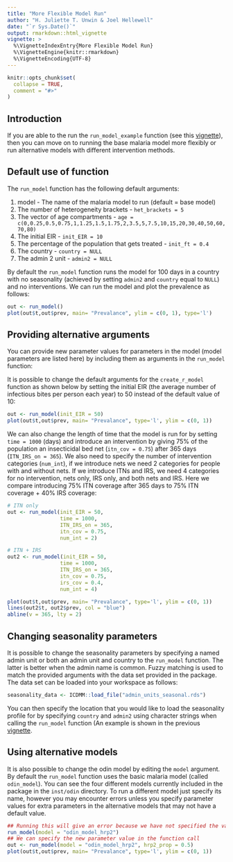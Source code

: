 ```yaml
---
title: "More Flexible Model Run"
author: "H. Juliette T. Unwin & Joel Hellewell"
date: "`r Sys.Date()`"
output: rmarkdown::html_vignette
vignette: >
  %\VignetteIndexEntry{More Flexible Model Run}
  %\VignetteEngine{knitr::rmarkdown}
  %\VignetteEncoding{UTF-8}
---
```


```r
knitr::opts_chunk$set(
  collapse = TRUE,
  comment = "#>"
)
```

## Introduction

If you are able to the run the `run_model_example` function (see this [vignette](https://mrc-ide.github.io/deterministic-malaria-model/articles/run_model_example.html)), then you can move on to running the base malaria model more flexibly or run alternative models with different intervention methods.

## Default use of function
The `run_model` function has the following default arguments:

1. model - The name of the malaria model to run (default = base model)
1. The number of heterogeneity brackets - `het_brackets = 5`
2. The vector of age compartments - `age = c(0,0.25,0.5,0.75,1,1.25,1.5,1.75,2,3.5,5,7.5,10,15,20,30,40,50,60,70,80)`
3. The initial EIR - `init_EIR = 10`
4. The percentage of the population that gets treated - `init_ft = 0.4`
5. The country - `country = NULL`
6. The admin 2 unit - `admin2 = NULL`

By default the `run_model` function runs the model for 100 days in a country with no seasonality (achieved by setting `admin2` and `country` equal to `NULL`) and no interventions. We can run the model and plot the prevalence as follows:
```r
out <- run_model()
plot(out$t,out$prev, main= "Prevalance", ylim = c(0, 1), type='l')

```

## Providing alternative arguments

You can provide new parameter values for parameters in the model (model parameters are listed here) by including them as arguments in the `run_model` function:

It is possible to change the default arguments for the `create_r_model` function as shown below by setting the initial EIR (the average number of infectious bites per person each year) to 50 instead of the default value of 10: 

```r

out <- run_model(init_EIR = 50)
plot(out$t,out$prev, main= "Prevalance", type='l', ylim = c(0, 1))
```
We can also change the length of time that the model is run for by setting `time = 1000` (days) and introduce an intervention by giving 75% of the population an insecticidal bed net (`itn_cov = 0.75`) after 365 days (`ITN_IRS_on = 365`). We also need to specify the number of intervention categories (`num_int`), if we introduce nets we need 2 categories for people with and without nets. If we introduce ITNs and IRS, we need 4 categories for no intervention, nets only, IRS only, and both nets and IRS. Here we compare introducing 75% ITN coverage after 365 days to 75% ITN coverage + 40% IRS coverage:
```r

# ITN only
out <- run_model(init_EIR = 50, 
                 time = 1000,
                 ITN_IRS_on = 365,
                 itn_cov = 0.75,
                 num_int = 2)

# ITN + IRS
out2 <- run_model(init_EIR = 50, 
                 time = 1000,
                 ITN_IRS_on = 365,
                 itn_cov = 0.75,
                 irs_cov = 0.4,
                 num_int = 4)

plot(out$t,out$prev, main= "Prevalance", type='l', ylim = c(0, 1))
lines(out2$t, out2$prev, col = "blue")
abline(v = 365, lty = 2)
```
## Changing seasonality parameters

It is possible to change the seasonality parameters by specifying a named admin unit or both
an admin unit and country to the `run_model` function. The latter is better when the admin 
name is common. Fuzzy matching is used to match the provided arguments with the data set provided in the package. The data set
can be loaded into your workspace as follows:
```r
seasonality_data <- ICDMM::load_file("admin_units_seasonal.rds")
```
You can then specify the location that you would like to load the seasonality profile for by specifying `country` and `admin2` using character strings when calling the `run_model` function (An example is shown in the previous [vignette](https://mrc-ide.github.io/deterministic-malaria-model/articles/run_model_example.html). 


## Using alternative models

It is also possible to change the odin model by editing the `model` argument. By default the `run_model` function uses the basic malaria model (called `odin_model`). You can see the four different models currently included in the package in the `inst/odin` directory. To run a different model just specify its name, however you may encounter errors unless you specify parameter values for extra parameters in the alternative models that may not have a default value.

```r
## Running this will give an error because we have not specified the value of the parameter hrp2_prop
run_model(model = "odin_model_hrp2")
## We can specify the new parameter value in the function call
out <- run_model(model = "odin_model_hrp2", hrp2_prop = 0.5)
plot(out$t,out$prev, main= "Prevalance", type='l', ylim = c(0, 1))
```
